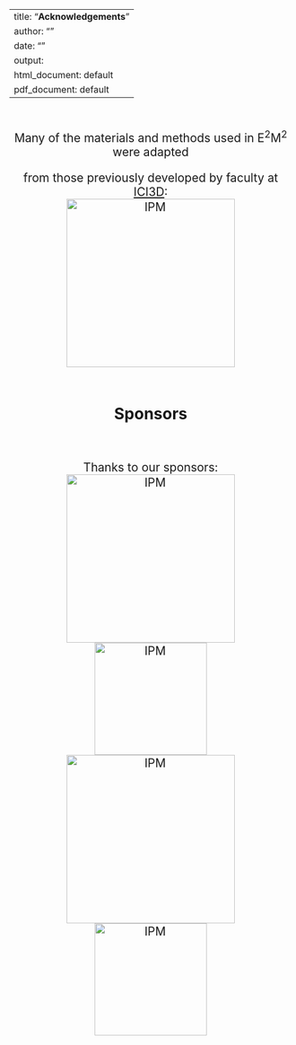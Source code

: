 
---
title: "**Acknowledgements**"
author: ""
date: ""
output:
  html_document: default
  pdf_document: default
---

<style type="text/css">
h1.title {
  font-size: 31px;
  text-align: center;
}
</style>

<br>
<div style="text-align: center; font-size: 1.5em;">
Many of the materials and methods used in E^2^M^2^ were adapted <br>

from those previously developed by faculty at [ICI3D](http://www.ici3d.org/):
<br>
<img src="images/ici3d-logo.png" alt="IPM" style="width: 300px;" >
</div>
<br>
<div style="text-align: center; font-size: 2em;">
**Sponsors**
</div>
<br>
<div style="text-align: center; font-size: 1.5em;">
Thanks to our sponsors:
<br>
<img src="images/IPM_logo.png" alt="IPM" style="width: 300px;" >
<img src="images/CVB-logo.png" alt="IPM" style="width: 200px;" >
<img src="images/PIVOT-logo.png" alt="IPM" style="width: 300px;" >
<img src="images/Mahaliana_Logo.jpg" alt="IPM" style="width: 200px;" >

</div>